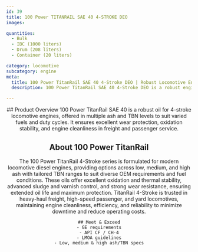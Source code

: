 ```yaml
---
id: 39
title: 100 Power TITANRAIL SAE 40 4-STROKE DEO
images:

quantities:
  - Bulk
  - IBC (1000 liters)
  - Drum (208 liters)
  - Container (20 liters)

category: locomotive
subcategory: engine
meta:
  title: 100 Power TitanRail SAE 40 4-Stroke DEO | Robust Locomotive Engine Oil
  description: 100 Power TitanRail SAE 40 4-Stroke DEO is a robust engine oil designed for 4-stroke locomotive engines. Available in multiple ash and TBN levels to match varied fuels and duty cycles, it provides excellent wear protection, oxidation stability, and superior engine cleanliness for freight and passenger operations. Meets GE requirements, API CF / CH-4, and LMOA guidelines.

---
```


<Header>
    ## Product Overview
  100 Power TitanRail SAE 40 is a robust oil for 4-stroke locomotive
engines, offered in multiple ash and TBN levels to suit varied fuels
and duty cycles. It ensures excellent wear protection, oxidation
stability, and engine cleanliness in freight and passenger service.

## About 100 Power TitanRail
The 100 Power TitanRail 4-Stroke series is formulated for modern locomotive diesel engines,
providing options across low, medium, and high ash with tailored TBN ranges to suit diverse OEM
requirements and fuel conditions. These oils offer excellent oxidation and thermal stability,
advanced sludge and varnish control, and strong wear resistance, ensuring extended oil life and
maximum protection. TitanRail 4-Stroke is trusted in heavy-haul freight, high-speed passenger,
and yard locomotives, maintaining engine cleanliness, efficiency, and reliability to minimize
downtime and reduce operating costs.



    ## Meet & Exceed
    - GE requirements
    - API CF / CH-4
    - LMOA guidelines
    - Low, medium & high ash/TBN specs

</Header>
